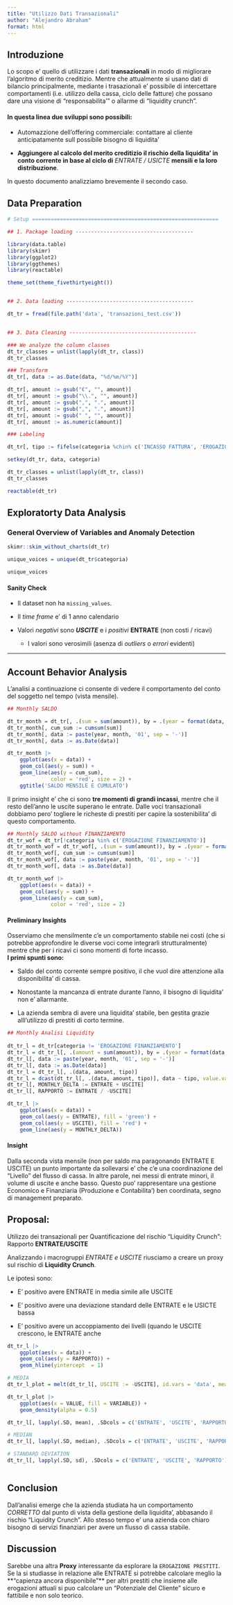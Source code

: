 ```yaml
---
title: "Utilizzo Dati Transazionali"
author: "Alejandro Abraham"
format: html
---
```


## Introduzione

Lo scopo e' quello di utilizzare i dati **transazionali** in modo di migliorare l'algoritmo di merito creditizio. Mentre che attualmente si usano dati di bilancio principalmente, mediante i trasazionali e' possibile di intercettare comportamenti (i.e. utilizzo della cassa, ciclo delle fatture) che possano dare una visione di "responsabilita'" o allarme di "liquidity crunch".

#### In questa linea due sviluppi sono possibili:

-   Automazzione dell'offering commerciale: contattare al cliente anticipatamente sull possibile bisogno di liquidita'

-   **Aggiungere al calcolo del merito creditizio il rischio della liquidita' in conto corrente in base al ciclo di** *ENTRATE / USICTE* **mensili e la loro distribuzione**.

In questo documento analizziamo brevemente il secondo caso.

## Data Preparation

```r

# Setup ============================================================

## 1. Package loading --------------------------------------

library(data.table)
library(skimr)
library(ggplot2)
library(ggthemes)
library(reactable)

theme_set(theme_fivethirtyeight())


## 2. Data loading -----------------------------------------

dt_tr = fread(file.path('data', 'transazioni_test.csv'))


## 3. Data Cleaning -----------------------------------------

### We analyze the column classes
dt_tr_classes = unlist(lapply(dt_tr, class))
dt_tr_classes

### Transform
dt_tr[, data := as.Date(data, "%d/%m/%Y")]

dt_tr[, amount := gsub("€", "", amount)]
dt_tr[, amount := gsub("\\.", "", amount)]
dt_tr[, amount := gsub(",", ".", amount)]
dt_tr[, amount := gsub(",", ".", amount)]
dt_tr[, amount := gsub(" ", "", amount)]
dt_tr[, amount := as.numeric(amount)]

### Labeling

dt_tr[, tipo := fifelse(categoria %chin% c('INCASSO FATTURA', 'EROGAZIONE FINANZIAMENTO'), 'ENTRATE', 'USCITE')]

setkey(dt_tr, data, categoria)

dt_tr_classes = unlist(lapply(dt_tr, class))
dt_tr_classes

```

```r

reactable(dt_tr)

```

## Exploratorty Data Analysis

### General Overview of Variables and Anomaly Detection

```r

skimr::skim_without_charts(dt_tr)

```

```r

unique_voices = unique(dt_tr$categoria)

unique_voices

```

#### Sanity Check

-   Il dataset non ha `missing_values`.

-   Il *time frame* e' di 1 anno calendario

-   Valori *negativi* sono ***USCITE*** e i *positivi* **ENTRATE** (non costi / ricavi)

    -   I valori sono verosimili (asenza di *outliers* o *errori* evidenti)

------------------------------------------------------------------------

## Account Behavior Analysis

L'analisi a continuazione ci consente di vedere il comportamento del conto del soggetto nel tempo (vista mensile).

```r

## Monthly SALDO

dt_tr_month = dt_tr[, .(sum = sum(amount)), by = .(year = format(data, "%Y"), month = format(data, "%m"))]
dt_tr_month[, cum_sum := cumsum(sum)]
dt_tr_month[, data := paste(year, month, '01', sep = '-')]
dt_tr_month[, data := as.Date(data)]

dt_tr_month |> 
    ggplot(aes(x = data)) +
    geom_col(aes(y = sum)) +
    geom_line(aes(y = cum_sum),
              color = 'red', size = 2) +
    ggtitle('SALDO MENSILE E CUMULATO')


```

Il primo insight e' che ci sono **tre momenti di grandi incassi**, mentre che il resto dell'anno le uscite superano le entrate. Dalle voci transazionali dobbiamo pero' togliere le richeste di prestiti per capire la sostenibilita' di questo comportamento.

```r

## Monthly SALDO without FINANZIAMENTO
dt_tr_wof = dt_tr[!categoria %in% c('EROGAZIONE FINANZIAMENTO')]
dt_tr_month_wof = dt_tr_wof[, .(sum = sum(amount)), by = .(year = format(data, "%Y"), month = format(data, "%m"))]
dt_tr_month_wof[, cum_sum := cumsum(sum)]
dt_tr_month_wof[, data := paste(year, month, '01', sep = '-')]
dt_tr_month_wof[, data := as.Date(data)]

dt_tr_month_wof |> 
    ggplot(aes(x = data)) +
    geom_col(aes(y = sum)) +
    geom_line(aes(y = cum_sum),
              color = 'red', size = 2) 

```

#### Preliminary Insights

Osserviamo che mensilmente c'e un comportamento stabile nei costi (che si potrebbe approfondire le diverse voci come integrarli strutturalmente) mentre che per i ricavi ci sono momenti di forte incasso.\
**I primi spunti sono:**

-   Saldo del conto corrente sempre positivo, il che vuol dire attenzione alla disponibilita' di cassa.

-   Nonostante la mancanza di entrate durante l'anno, il bisogno di liquidita' non e' allarmante.

-   La azienda sembra di avere una liquidita' stabile, ben gestita grazie alll'utilizzo di prestiti di corto termine.

```r


## Monthly Analisi Liquidity
 
dt_tr_l = dt_tr[categoria != 'EROGAZIONE FINANZIAMENTO']
dt_tr_l = dt_tr_l[, .(amount = sum(amount)), by = .(year = format(data, "%Y"), month = format(data, "%m"), tipo)]
dt_tr_l[, data := paste(year, month, '01', sep = '-')]
dt_tr_l[, data := as.Date(data)]
dt_tr_l = dt_tr_l[, .(data, amount, tipo)]
dt_tr_l = dcast(dt_tr_l[, .(data, amount, tipo)], data ~ tipo, value.var = 'amount')
dt_tr_l[, MONTHLY_DELTA := ENTRATE + USCITE]
dt_tr_l[, RAPPORTO := ENTRATE / -USCITE]

dt_tr_l |> 
    ggplot(aes(x = data)) +
    geom_col(aes(y = ENTRATE), fill = 'green') +
    geom_col(aes(y = USCITE), fill = 'red') +
    geom_line(aes(y = MONTHLY_DELTA))


```

#### Insight

Dalla seconda vista mensile (non per saldo ma paragonando ENTRATE E USCITE) un punto importante da sollevarsi e' che c'e una coordinazione del "Livello" del flusso di cassa. In altre parole, nei messi di entrate minori, il volume di uscite e anche basso. Questo puo' rappresentare una gestione Economico e Finanziaria (Produzione e Contabilita') ben coordinata, segno di management preparato.

## Proposal:

Utilizzo dei transazionali per Quantificazione del rischio "Liquidity Crunch": Rapporto **ENTRATE/USCITE**

::: callout-note
Analizzando i macrogruppi *ENTRATE e USCITE* riusciamo a creare un proxy sul rischio di **Liquidity Crunch**.

Le ipotesi sono:

-   E' positivo avere ENTRATE in media simile alle USCITE

-   E' positivo avere una deviazione standard delle ENTRATE e le USICTE bassa

-   E' positivo avere un accoppiamento dei livelli (quando le USCITE crescono, le ENTRATE anche
:::

```r

dt_tr_l |> 
    ggplot(aes(x = data)) +
    geom_col(aes(y = RAPPORTO)) +
    geom_hline(yintercept  = 1)

# MEDIA
dt_tr_l_plot = melt(dt_tr_l[, USCITE := -USCITE], id.vars = 'data', measure.vars = c('ENTRATE', 'USCITE'), variable.name = 'VARIABLE', value.name = 'VALUE') 

dt_tr_l_plot |> 
    ggplot(aes(x = VALUE, fill = VARIABLE)) +
    geom_density(alpha = 0.5) 

dt_tr_l[, lapply(.SD, mean), .SDcols = c('ENTRATE', 'USCITE', 'RAPPORTO')]

# MEDIAN
dt_tr_l[, lapply(.SD, median), .SDcols = c('ENTRATE', 'USCITE', 'RAPPORTO')]

# STANDARD DEVIATION
dt_tr_l[, lapply(.SD, sd), .SDcols = c('ENTRATE', 'USCITE', 'RAPPORTO')]



```

## Conclusion

Dall'analisi emerge che la azienda studiata ha un comportamento *CORRETTO* dal punto di vista della gestione della liquidita', abbasando il rischio "Liquidity Crunch". Allo stesso tempo e' una azienda con chiaro bisogno di servizi finanziari per avere un flusso di cassa stabile.

## Discussion

Sarebbe una altra **Proxy** interessante da esplorare la `EROGAZIONE PRESTITI`. Se la si studiasse in relazione alle ENTRATE si potrebbe calcolare meglio la \*\*"capienza ancora disponibile"\*\* per altri prestiti che insieme alle erogazioni attuali si puo calcolare un "Potenziale del Cliente" sicuro e fattibile e non solo teorico.
